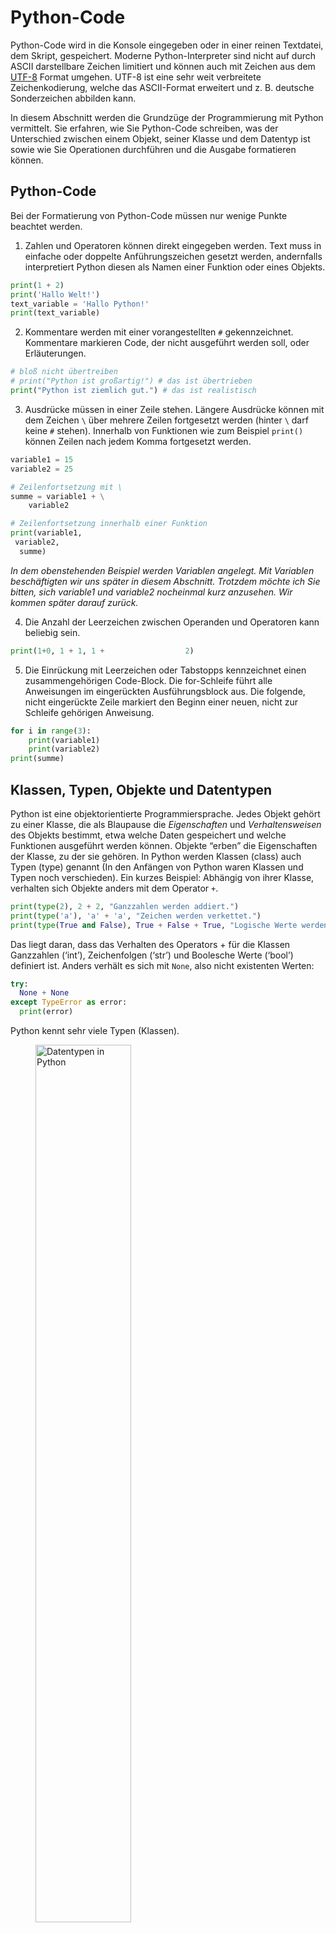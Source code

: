 # Python-Code
Python-Code wird in die Konsole eingegeben oder in einer reinen Textdatei, dem Skript, gespeichert. Moderne Python-Interpreter sind nicht auf durch ASCII darstellbare Zeichen limitiert und können auch mit Zeichen aus dem [UTF-8](https://de.wikipedia.org/wiki/UTF-8) Format umgehen. UTF-8 ist eine sehr weit verbreitete Zeichenkodierung, welche das ASCII-Format erweitert und z. B. deutsche Sonderzeichen abbilden kann.

In diesem Abschnitt werden die Grundzüge der Programmierung mit Python vermittelt. Sie erfahren, wie Sie Python-Code schreiben, was der Unterschied zwischen einem Objekt, seiner Klasse und dem Datentyp ist sowie wie Sie Operationen durchführen und die Ausgabe formatieren können. 

## Python-Code
Bei der Formatierung von Python-Code müssen nur wenige Punkte beachtet werden.

1. Zahlen und Operatoren können direkt eingegeben werden. Text muss in einfache oder doppelte Anführungszeichen gesetzt werden, andernfalls interpretiert Python diesen als Namen einer Funktion oder eines Objekts.

```python
print(1 + 2)
print('Hallo Welt!')
text_variable = 'Hallo Python!'
print(text_variable)
```

2. Kommentare werden mit einer vorangestellten `#` gekennzeichnet. Kommentare markieren Code, der nicht ausgeführt werden soll, oder Erläuterungen.

```python
# bloß nicht übertreiben
# print("Python ist großartig!") # das ist übertrieben
print("Python ist ziemlich gut.") # das ist realistisch
```

3. Ausdrücke müssen in einer Zeile stehen. Längere Ausdrücke können mit dem Zeichen `\` über mehrere Zeilen fortgesetzt werden (hinter `\` darf keine `#` stehen). Innerhalb von Funktionen wie zum Beispiel `print()` können Zeilen nach jedem Komma fortgesetzt werden.

``` python
variable1 = 15
variable2 = 25

# Zeilenfortsetzung mit \
summe = variable1 + \
    variable2

# Zeilenfortsetzung innerhalb einer Funktion
print(variable1,
 variable2,
  summe)
```

*In dem obenstehenden Beispiel werden Variablen angelegt. Mit Variablen beschäftigten wir uns später in diesem Abschnitt. Trotzdem möchte ich Sie bitten, sich variable1 und variable2 nocheinmal kurz anzusehen. Wir kommen später darauf zurück.*

4. Die Anzahl der Leerzeichen zwischen Operanden und Operatoren kann beliebig sein.

``` python
print(1+0, 1 + 1, 1 +                  2)
```

5. Die Einrückung mit Leerzeichen oder Tabstopps kennzeichnet einen zusammengehörigen Code-Block. Die for-Schleife führt alle Anweisungen im eingerückten Ausführungsblock aus. Die folgende, nicht eingerückte Zeile markiert den Beginn einer neuen, nicht zur Schleife gehörigen Anweisung.

```python
for i in range(3):
    print(variable1)
    print(variable2)
print(summe)
```

## Klassen, Typen, Objekte und Datentypen
Python ist eine objektorientierte Programmiersprache. Jedes Objekt gehört zu einer Klasse, die als Blaupause die *Eigenschaften* und *Verhaltensweisen* des Objekts bestimmt, etwa welche Daten gespeichert und welche Funktionen ausgeführt werden können. Objekte "erben" die Eigenschaften der Klasse, zu der sie gehören. In Python werden Klassen (class) auch Typen (type) genannt (In den Anfängen von Python waren Klassen und Typen noch verschieden). Ein kurzes Beispiel: Abhängig von ihrer Klasse, verhalten sich Objekte anders mit dem Operator `+`.

```python
print(type(2), 2 + 2, "Ganzzahlen werden addiert.")
print(type('a'), 'a' + 'a', "Zeichen werden verkettet.")
print(type(True and False), True + False + True, "Logische Werte werden addiert.")
```

Das liegt daran, dass das Verhalten des Operators + für die Klassen Ganzzahlen ('int'), Zeichenfolgen ('str') und Boolesche Werte ('bool') definiert ist. 
Anders verhält es sich mit `None`, also nicht existenten Werten:

```python
try:
  None + None
except TypeError as error:
  print(error)
```

Python kennt sehr viele Typen (Klassen).

::: {.border}
![Datentypen in Python](skript/00-bilder/python3-standard-type-hierarchy.png){width="60%" fig-alt="Dargestellt ist eine Kategorisierung der Standardtypen in Python. Die Kategorisierung ist nicht vollständig deckungsgleich zu den in der Dokumentation genannten Kategorien von Datentypen. Der Typ None für Nullwerte hat keine weitere Unterteilung. Die Kategorie Numbers unterteilt sich in Zahlenwerte (Ganzzahlen, boolsche Wahrheitswerte), reele Zahlen (floats) und komplexe Zahlen. Die Kategorie Sequences unterteilt sich in Unveränderliche (Strings, Tuple, Bytes) und Veränderliche (Listen, Byte Arrays). Die Kategorie Set Types unterteilt sich in Sets (Mengen) und Frozen Sets. Die Kategorie Mappings enthält Dictionaries (Wörterbücher). Die Kategorie Callable umfasst Funktionen, Methoden und Klassen. Außerdem gibt es die Kategorie Module."}

Python 3. The standard type hierarchy. von Максим Пе ist lizensiert unter [CC BY SA 4.0](https://creativecommons.org/licenses/by-sa/4.0/deed.de) und abrufbar auf [wikimedia](https://commons.wikimedia.org/wiki/File:Python_3._The_standard_type_hierarchy.png). 2018
:::

&nbsp;

#### Datentypen
Objekte, die Daten speichern, haben einen Datentyp. Der Datentyp gibt an, wie die gespeicherten Werte von Python interpretiert werden sollen. Beispielsweise kann der Wert "1" ein Zeichen, eine Ganzzahl, einen Wahrheitswert, den Monat Januar oder die Ausprägung einer kategorialen Variablen repräsentieren.

In der Pythonbasis gibt es nur einfache Datentypen wie Ganzzahl oder Gleitkommazahlen, weshalb der Unterschied zwischen Klassen und Datentypen nicht sofort offensichtlich ist. In Python sind die Begriffe manchmal synonym, etwa für die Klasse der Ganzzahlen 'int' und den Datentyp 'int'. Jedes Objekt gehört zu einer Klasse, aber nicht jeder Klasse ist ein Datentyp zuordenbar - beispielsweise sind auch Funktionen Objekte und gehören einer eigenen Klasse an. Die Funktion print speichert aber keine Daten und hat deshalb auch keinen Datentyp.

```python
type(print)
```

Deutlicher wird der Unterschied zwischen Klassen und Datentyp erst in spezialisierten Paketen wie NumPy **Querverweis auf w-NumPy** oder Pandas **Querverweis auf w-Pandas**, die weitere Datentypen in Python einführen, wie zum Beispiel Gleitkommazahlen mit 32 Bit (Datentyp 'float32') und 64 Bit Speicherplatzbedarf (Datentyp 'float64'). Objekte vom Datentyp float32 und float64 gehören zur selben Klasse (siehe Beispiel): Sie haben die selben allgemeinen Eigenschaften und Verhaltensweisen. Sie haben aber einen unterschiedlichen Wertebereich und Speicherplatzbedarf - Gleitkommazahlen mit 64 Bit können größere Zahlen speichern, nehmen aber doppelt so viel Platz im Speicher des Computers ein.

::: {#nte-numpypandas .callout-note collapse="true"}
## Datentypen in NumPy und Pandas
Die Module NumPy und Pandas sind wichtige Bausteine für die Datenanalyse mit Python.

```python
import numpy as np

float_64 = np.array([1.0])
print("Der Datentyp des Objekts float_64 ist:", float_64.dtype)
print("Das Objekt gehört zur Klasse der n-dimensionalen NumPy-Arrays:", type(float_64), "\n")

float_32 = np.array([1.0], dtype = 'float32')
print("Der Datentyp des Objekts float_32 ist:", float_32.dtype)
print("Das Objekt gehört zur Klasse der n-dimensionalen NumPy-Arrays:", type(float_32))
```

:::

In diesem Abschnitt werden die für die Datenanalyse wichtigsten Datentypen vorgestellt.

### Zahlen
Zu den Zahlen gehören Ganzzahlen und boolsche Werte (Wahrheitswerte), Gleitkommazahlen sowie komplexe Zahlen.

#### Ganzzahlen
Ganzzahlen werden standardmäßig im Dezimalsystem eingegeben und können positiv oder negativ sein.

```python
print(12, -8)
```

Darüber hinaus können Ganzzahlen auch in anderen Basen angegeben werden:

* Dualsystem: Ziffern `0` und `1` mit einem `0b` Prefix
```python
print(0b1000, "plus", 0b0000, "plus", 0b0010, \
      "plus", 0b0001, "ist", 0b1011)
```

* Oktalsystem: Ziffern `0` bis `7` mit einem `0o` Prefix
```python
print(0o7000, "plus", 0o0700, "plus", 0o0020, \
      "plus", 0o0000, "ist", 0o7720)
```

* Hexadezimalsystem: Ziffern `0` bis `F` mit einem `0x` Prefix
```python
print(0xF000, "plus", 0x0200, "plus", 0x00A0, \
      "plus", 0x0001, "ist", 0xF2A1)
```

#### Gleitkommazahlen
Gleitkommazahlen werden entweder mit dem Dezimaltrennzeichen `.` oder in Exponentialschreibweise angegeben. Gleitkommazahlen haben den Typ `float`.

```python
print(120.6, 1206e-1, 12060e-2, "\n")

print("Beim Lottogewinn in Exponentialschreibeweise zählt das Vorzeichen.")
print(1e-3, "oder", 1e+3)
```

Da Computer im Binärsystem arbeiten, können Dezimalzahlen nicht exakt gespeichert werden. Beispielsweise ist die Division von 1 durch 10 dezimal gleich 0.1. Binär ist 1~2~ durch 1010~2~ aber ein periodischer Bruch:
$$ \frac{1_2}{1010_2} ~ {=} ~ 0,000\overline{1100}_2 $$

Dezimalzahlen müssen deshalb als Bruch zweier Ganzzahlen approximiert werden (Der Binärbruch, der 0.1 annähert, ist in Dezimalschreibweise 3602879701896397 / 2^55^). Dadurch kommt es vor, dass mehrere Gleitkommazahlen durch die selbe Binärapproximation repräsentiert werden. Python gibt zwar die jeweils kürzeste Dezimalzahl aus, da Berechnungen aber binär durchgeführt werden, kann sich bei Berechnungen die nächste Binärapproximation und damit die zugehörige kürzeste Dezimalzahl ändern (weitere Informationen in der [Python Dokumentation](https://docs.python.org/3/tutorial/floatingpoint.html)). 

```python
print(0.1) # Die kürzeste Dezimalzahl zur Binärapproximation
print(format(0.1, '.17g')) # Die nächstlängere Dezimalzahl zur selben Binärapproximation
print(0.3 - 0.2) # binär gerechnet, ändert sich die Binärapproximation
```

In der praktischen Arbeit mit Python kommen deshalb gelegentlich auf den ersten Blick ungewöhnlich wirkende Ergebnisse vor.
```python
print(0.1 + 0.2)
print(0.01 + 0.02)
print(0.001 + 0.002)
print(0.0001 + 0.0002)
print(0.00001 + 0.00002)
```

### Arithmetische Operatoren
Mit arithmetischen Operatoren können die Grundrechenarten verwendet werden. Das Ergebnis ist meist vom Typ `float`, außer, wenn beide Operanden vom Typ `int` sind und das Ergebnis als ganze Zahl darstellbar ist.

| Operator | Beschreibung |
| :--: | :--: |
| `+`, `-` |  Addition / Subtraktion |
| `*`, `/` | Multiplikation / Division |
| `//`, `%` | Ganzzahlige Division / Rest | 
| `**`| Potenzieren |

Werden mehrere Operatoren kombiniert, so muss deren Reihenfolge beachtet bzw. durch die Verwendung von Klammern `(1 + 2) * 3` hergestellt werden. Grundsätzlich gelten die gleichen Regeln wie beim schriftlichen Rechen. Die vollständige Übersicht der Reihenfolge der Ausführung ist in der [Pythondokumentation](https://docs.python.org/3/reference/expressions.html#operator-precedence) aufgeführt. Für die arithmethischen Operatoren gilt folgende, absteigende Reihenfolge.

| Operator |
| :--: |
| `**` |
| `*` , `/` , `//` , `%` |
| `+` , `-` |

Bei gleichrangigen Operationen werden diese von links nach rechts ausgeführt.

### Aufgaben Zahlen
**Lösen Sie die folgenden Aufgaben mit Python.**

1. 4 + 2 * 4 = ?
2. 2 hoch 12 = ?
3. Was ist der Rest aus 315 geteilt durch 4?
4. 𝟣 + 𝟤<sup>6</sup> / 𝟧 = ?
5. Welche Dezimalzahl ist 11111101001~2~ ?
6. 11111101001~2~ / 101~2~ = ?
7. Welcher Kapitalertrag ist größer, wenn 1000 Euro angelegt werden?

    a) 20 Jahre Anlagedauer mit 3 Prozent jährlicher Rendite

    b) 30 Jahre Anlagedauer mit 2 Prozent jährlicher Rendite

**Die Musterlösung kann Marc machen.**

::: {#tip-lösungzahlen .callout-tip collapse="true"}
## Musterlösung Zahlen
:::

### Boolsche Werte
Die boolschen Werte `True` und `False` sind das Ergebnis logischer Abfragen, die wir später genauer kennenlernen. Sie nehmen auch die Werte `1` und `0` an und gehören in Python deshalb zu den Zahlen.
```python
print("Ist 10 größer als 9?", 10 > 9)
print("Ist 11 kleiner als 10?", 11 < 10)
print("Ist 10 genau 10.0?", 10 == 10.0, "\n")

print("True und False können mit + addiert:", True + False)
print("... und mit * multipliziert werden:", True * False, "\n")
```

Die Multiplikation von Wahrheitswerten ist nützlich, um mehrere logische Abfragen zu einem logischen UND zu kombinieren:
```python
print("Ist 10 > 9 UND > 8?", (10 > 9) * (10 > 8))
```

Die Funktion `bool()` gibt den Wahrheitswert eines Werts zurück.
```python
print("Ist 10 > 9 UND > 8?", bool((10 > 9) * (10 > 8)))
```

Die meisten Werte in Python haben den Wahrheitswert `True`.
```python
print(bool(1), bool(2), bool(2.4))
print(bool('a'), bool('b'), bool('ab'))
```

Neben `False` und `0` haben leere und nicht existierende Werte und Objekte den Wahrheitswert `False`.

```python
print(bool(False), bool(0))
print(bool("")) # eine leere Zeichenfolge
print(bool([])) # eine leere Liste
print(bool(())) # eine leeres Tupel
print(bool({})) # ein leeres Dictionary
print(bool(None)) # None deklariert einen nicht existenten Wert
```

Die Sammeltypen Liste, Tupel und Dictionary lernen wir in den folgenden Kapiteln kennen. Boolsche Werte können die Ausführung von Programmcode steuern, indem sie wie `an` und `aus` wirken. So kann Programmcode mit einer `if`-Anweisung nur dann ausgeführt werden, wenn ein Sammeltyp auch Werte enthält.

```python
meine_Liste = ['Äpfel', 'Butter']
if meine_Liste:
    print(f"Wir müssen {meine_Liste} einkaufen.")

meine_Liste = [] # eine leere Liste
if meine_Liste:
    print(f"Wir müssen {meine_Liste} einkaufen.")

```

### Logische Operatoren
Zu den logischen Operatoren gehören die logischen Verknüpfungen `and`, `or` und `not`. Darüber hinaus können auch vergleichende Operatoren wie `>`, `>=` oder `==` verwendet werden. Das Ergebnis dieser Operationen ist vom Typ `bool`. Die Operatoren werden in folgender Reihenfolge ausgeführt. Gleichrangige Operatoren werden von links nach rechts ausgeführt.

| Operator | Beschreibung |
| :--: | :--: |
| `&` | bitweises UND |
| `^` | bitweises XOR |
| `|` | bitweises ODER |
| `<`, `<=`, `>`,  `>=`, `!=`, `==` | kleiner / kleiner gleich / größer als /  größer gleich / ungleich / gleich |
| `not` | logisches NICHT |
| `and`| logisches UND |
| `or` | logisches ODER |

::: {#wrn-bitwise .callout-warning appearance="simple" collapse="false"}
## Bitweise Operatoren
Besondere Vorsicht ist mit den [bitweisen Operatoren](https://wiki.python.org/moin/BitwiseOperators) geboten. Diese vergleichen Zahlen, allerdings nicht als Ganzes, sondern stellenweise (im Binärsystem). Zu beachten ist, dass die bitweisen Operatoren  Ausführungspriorität vor Vergleichsoperationen haben.

```python
print(10 > 5 and 10 > 6)
print(10 > 5 & 10 > 6)
print(5 & 10)
print(10 > False > 6)
print((10 > 5) & (10 > 6))
```

:::: {.callout-tip collapse="false"}
Im Allgemeinen werden die bitweisen Operatoren für die Datenanalyse nicht benötigt. Vermeiden Sie unnötige Fehler: Vermeiden Sie die bitweisen Operatoren `&`, `^` und `|`.

Die Operatoren `&`, `^` und `|` haben jedoch für Mengen (die wir später kennenlernen werden) eine andere Bedeutung. Auch in anderen Modulen kommt den Operatoren syntaktisch eine andere Bedeutung zu, bspw. im Paket Pandas bei der Übergabe mehrerer Slicing-Bedingungen `df = df[(Bedingung1) & (Bedingung2) | (Bedingung3)]`.

::::
:::

### Aufgaben boolsche Werte
**Lösen Sie die Aufgaben mit Python.**

1. Ist das Verhältnis aus 44 zu 4.5 größer als 10?
2. Ist es wahr, dass 4.5 größer als 4 aber kleiner als 5 ist?
3. Ist 2 hoch 10 gleich 1024?
4. Sind die Zahlen 3, 4 und 5 ganzzahlig durch 2 teilbar ODER ungleich 10?
5. Prüfen Sie, ob eine Person den Vollpreis bezahlen muss, wenn Sie Ihr Alter angibt.  
Kinder unter 14 Jahren fahren kostenlos, Jugendliche zwischen 14 und 18 Jahren und Senior:innen ab 65 Jahren erhalten einen Rabatt.

### Zeichenfolgen
Zeichenfolgen (Englisch string) werden in Python in einfache oder doppelte Anführungszeichen gesetzt.

```python
print('eine x-beliebige Zeichenfolge')
print("noch eine x-beliebige Zeichenfolge")
```

Innerhalb einer Zeichenfolge können einfache oder doppelte Anführungszeichen verwendet werden, solange diese nicht den die Zeichenfolge umschließenden Anführungszeichen entsprechen.
```python
print('A sophisticated heap beam, which we call a "LASER".')
print("I've turned the moon into what I like to call a 'Death Star'.")
```

Das Steuerzeichen `\` (oder Fluchtzeichen, escape character) erlaubt es, bestimmte Sondernzeichen zu verwenden. 
```python
print("Das Steuerzeichen \\ ermöglicht die gleichen \"Anführungszeichen\" in der Ausgabe von print.")
print("Erst ein\tTabstopp, dann eine\nneue Zeile.")
```

Ein vorangestelltes `r` bewirkt, dass das Steuerzeichen `\` nicht verarbeitet wird (raw string literal). Dies ist beispielsweise bei der Arbeit mit Dateipfaden praktisch.
```python
print("Die Daten liegen unter: C:\tolle_daten\nordpol\weihnachtsmann")
print(r"Die Daten liegen unter: C:\tolle_daten\nordpol\weihnachtsmann")
```

### Operationen mit Zeichenfolgen
Einige Operatoren funktionieren auch mit Daten vom Typ string.

```python

# string + string
print('a' + 'b') # -, *, / funktionieren nicht
print("\n")

# string + Zahl
print(15 * 'a') # +, -, / funktionieren nicht
print("\n")

# logische Operatoren
print('a' < 'b', 'a' >= 'b', 'a' != 'b')
print('a' or 'b', 'a' and 'b')
```

### Aufgaben Zeichenfolgen
**Lösen Sie die Aufgaben mit Python.**

1. Was passiert, wenn Sie die Zeichenfolge "Python" mit "for beginners" addieren?
2. Erzeugen Sie eine Zeichenfolge, die 10 mal die Zeichenfolge "tick tack".
3. Welche Zeichenfolge ist kleiner, "Aachen" oder "Bern". Warum ist das so, wie werden Zeichenfolgen verglichen?
4. Geben Sie den Dateipfad aus: "~\home\tobi\neue_daten"

**Die Musterlösung kann Marc machen.**

::: {#tip-lösungstrings .callout-tip collapse="true"}
## Musterlösung Aufgaben Zeichenfolgen

::: 

### Variablen
Variablen sind Platzhalter bzw. Referenzen auf Daten. Die Zuweisung wird durch den Zuweisungsoperator `=` dargestellt. Der Name einer Variablen darf nur aus Buchstaben, Zahlen und Unterstrichen bestehen. Dabei darf das erste Zeichen keine Zahl sein.

```python
var_1 = 'ABC'
var_2 = 26
var_3 = True

print("Das", var_1, "hat", var_2, "Buchstaben. Das ist", var_3)
```

Variablen müssen in Python nicht initialisiert werden. Der Datentyp der Variablen wird durch die Zuweisung eines entsprechenden Werts festgelegt.

```python
print("Die Variable var_1 hat den Typ", type(var_1))
print("Die Variable var_2 hat den Typ", type(var_2))
print("Die Variable var_3 hat den Typ", type(var_3))
```

Der Datentyp einer Variable ändert sich, wenn ihr ein neuer Wert eines anderen Datentyps zugewiesen wird.
```python
var_1 = 100
print("Die Variable var_1 hat den Typ", type(var_1))
```

Ebenso kann sich der Datentyp einer Variable ändern, um das Ergebnis einer Operation aufnehmen zu können. In diesem Beispiel kann das Ergebnis nicht in Form einer Ganzzahl gespeichert werden. Python weist dem Objekt var_1 deshalb den Datentyp 'float' zu. 
```python
var_1 = var_1 / 11
print("Die Variable var_1 hat den Typ", type(var_1))
```

Python enthält Funktionen, um den Datentyp einer Variablen zu bestimmen und umzuwandeln. Die Funktion `type()` wurde in den Code-Beispielen bereits benutzt, um den Datentyp (bzw. die Klasse) von Objekten zu bestimmen. Die Umwandlung des Datentyps zeigt der folgende Code-Block.

``` python
a = 67 
print(a, type(a))

b = a + 1.8
print(b, type(b), "\n")

print(f"Beachten Sie das Abschneiden der Nachkommastelle:\nUmwandlung in Ganzzahlen mit int(): {( a := int(a) ), (b := int(b) )}\n")

print(f"Umwandlung in ASCII-Zeichen mit chr(): {( a := chr(a) ), ( b := chr(b) )}\n")

print(f"Umwandlung in eine ASCII-Zahl mit ord(): {( a := ord(a) ), ( b := ord(b) )}\n")

print(f"Umwandlung in Fließkommazahlen mit float(): {( a := float(a) ), ( b := float(b) )}\n")

print(f"Umwandlung in Zeichen mit str(): {( a := str(a) ), ( b:= str(b) )}\n")

print(f"Umwandlung in Wahrheitswerte mit bool(): {bool(a), bool(b)}")

``` 

#### Weitere Zuweisungsoperatoren
In dem obenstehenden Code-Block wurde der sogenannte [Walross-Operator](https://docs.python.org/3/whatsnew/3.8.html) `:=` verwendet. Dieser erlaubt es, Zuweisungen innerhalb eines Ausdrucks (hier innerhalb der Funktion `print()`) vorzunehmen. Python kennt eine ganze Reihe weiterer Zuweisungsoperatoren (weitere Operatoren siehe [Python-Dokumentation](https://docs.python.org/3/reference/simple_stmts.html) oder übersichtlicher [hier](https://www.w3schools.com/python/python_operators.asp)).

| Operator | entspricht der Zuweisung |
|---|---|
| a += 2 | a = a + 2 |
| a -= 2 | a = a - 2 |
| a *= 2 | a = a * 2 |
| a /= 2 | a = a / 2 |
| a %= 2 | a = a % 2 |
| a //= 2 | a = a // 2 |
| a **= 2 | a = a ** 2 |

::: {.callout-tip collapse="false"}
## Lesbare Zuweisungen
Die in der Tabelle gezeigten Zuweisungsoperatoren sind für jemanden, der*die Ihren Code liest, gut zu lesen und  nachzuvollziehen, da Zuweisungen immer am Beginn einer Zeile, also ganz links, stehen.

Dagegen kann der Walross-Operator an einer beliebigen Stelle in Ihrem Code stehen. Das mag für Sie beim Schreiben ein Vorteil sein, der Lesbarkeit ist das aber abträglich. Wenn Sie den Walross-Operator verwenden, achten Sie deshalb auf die Nachvollziehbarkeit Ihres Codes.
:::

#### Benennung von Variablen
Für die Benennung von Variablen gibt es (meist) nur wenige Vorgaben. Trotzdem ist es besser, einen langen, aber ausführlichen Variablennamen zu vergeben, als einen kurzen, der sich schnell schreiben lässt. Denn Programmcode wird deutlich häufiger gelesen als geschrieben. Können Sie sich erinnern? Welcher Wert ist in der Variablen `Var_3` gespeichert, und welche Werte sind in `variable1` und `a` gespeichert? Es reicht schon, wenn Sie sich an den richtigen Datentyp erinnern können.

Falls Sie sich nicht erinnern können, dann ist dieses Beispiel gelungen: Die Namensgebung dieser Variablen ist alles andere als gut. Die Auflösung steht im folgenden Aufklapper.

::: {.callout-tip collapse="true"}
## Auflösung
```python
print(type(var_3), type(variable1), type(a))
```

:::

Deshalb empfiehlt es sich "sprechende", das heißt selbsterklärende, Variablennamen zu vergeben. Unter selbsterklärenden Variablennamen versteht sich, dass der Variablenname den Inhalt der Variable beschreibt. Wird bspw. in einer Variable der Studienabschluss gespeichert, so kann diese mit `academic_degree` oder `studienabschluss` bezeichnet werden. Werden Daten aus verschiedenen Jahren verarbeitet, kann das Jahr zu besseren Unterscheidbarkeit in den Variablennamen einfließen, etwa: `academic_degree_2023` oder `studienabschluss2024`. Dies verbessert die Lesbarkeit des Codes und vereinfacht die Benutzung der Variable. Mehr Informationen finden sich in [diesem Wikipedia Abschnitt](https://de.wikipedia.org/wiki/Variable_(Programmierung)#Namenswahl). 


::: {.callout-warning}
## Schlüsselwörter und Funktionsnamen

In Python reservierte Schlüsselwörter und Funktionsnamen sind ungeeignete Variablennamen. Während Python die Wertzuweisung zu Schlüsselwörtern wie `True` oder `break` mit einem Syntaxfehler quittiert, lassen sich Funktionsnamen problemslos neue Werte zuweisen, beispielsweise mit `print = 6`. Wenn Sie die Funktion print dann aufrufen, funktioniert diese natürlich nicht mehr. In diesem Fall müssen Sie die Zuweisung aus dem Skript entfernen und Python neu starten.  
:::

### Aufgaben Variablen
1. Schreiben Sie ein Skript, welches eine gegebene Zeit 𝗍 in Sekunden in die Anzahl Tage, Stunden, Minuten und Sekunden aufteilt und diese Aufteilung ausgibt.  
Berechnen Sie die Aufteilung für folgende Zeiten:

    a) 79222 s
  
    b) 90061 s
  
    c) 300000 s

2. Die Position eines Fahrzeugs zur Zeit $t$, welches konstant mit der Beschleunigung $a$ beschleunigt, ist gegeben durch:

$$
x(t) = x_0 + v_0 \cdot t + \frac{1}{2} \cdot a t^2
$$

Dabei ist $x_0$ die Anfangsposition und $v_0$ die Anfangsgeschwindigkeit. Erstellen Sie Variablen für $x_0$, $v_0$ und $a$ und weisen Sie ihnen Werte zu. Da die Variablen nur Werte, aber keine Einheiten abbilden, überlegen Sie sich die ggf. notwendigen Umrechnungen. Folgende Werte können sie als Beispiel verwenden:

$$
x_0 = 10 \, km \,\,\,v_0 = 50 \frac{km}{h} \,\,\,a = 0.1 \frac{m}{s^2}
$$

Erzeugen Sie eine Variable für den Zeitpunkt $t$, z. B.: $t = 10 \, min$.
Berechnen Sie mit obiger Gleichung und mit Hilfe der Variablen die Position $x(t)$.
Geben Sie nicht nur den Wert von $x(t)$ in Kilometer aus, sondern betten ihn in einen ganzen Antwortsatz (einschließlich Einheiten) ein.

**Die Musterlösung kann Marc machen.**

::: {#tip-lösungvariablen .callout-tip collapse="true"}
## Musterlösung Aufgaben Variablen

:::

[@Arnold-2023-datentypen-und-grundlagen]

## Ausgabe formatieren
Mit sogenannten `f-Strings` können formatierte Zeichenketten erstellt werden. Formatierte Zeichenketten werden mit einem vorgesetzten `f` vor den Anführungsstrichen erstellt. Werte und Variablen können durch Platzhalter eingesetzt werden, die mit geschweiften Klammern `{}` angegeben und mit Formattierungsinformationen versehen werden. Das Formatierungsformat innerhalb der geschweiften Klammer ist, vereinfacht dargestellt:

```
{Variablenname:PlatzbedarfAusgabetyp}
```

Ein f-String mit Platzhaltern ohne Formatierungsinformationen:
```python
zahl1 = 5
zahl2 = 7
verhältnis = zahl1 / zahl2
print(f"Das Verhältnis von {zahl1} zu {zahl2} ist {verhältnis}.")
```

Die Anzahl der darzustellenden Nachkommastellen kann wie folgt festgelegt werden: `{verhältnis:.2f}`.

  - `:` leitet die Formatierungsbefehle ein.

  - `.` gibt an, dass Formatierungsinformationen für die Darstellung hinter dem Dezimaltrennzeichen folgen.

  - `2` ist der Wert für die darzustellenden Nachkommastellen.

  - `f` spezifiziert die Darstellung einer Gleitkommazahl 'float'.

```python
print(f"Das Verhältnis von {zahl1} zu {zahl2} ist {verhältnis:.2f}.")
```

Das gleiche ist mit einem Wert möglich:
```python
print(f"Das Verhältnis ist genauer {0.7142857142857143:.3f}.")
```

Ein Wert für die insgesamt darzustellenden Stellen wird vor dem Dezimaltrennzeichen übergeben `{verhältnis:7.2f}` bzw. inklusive führender Nullen `{verhältnis:07.2f}`: 
```python
print(f"Das Verhältnis von {zahl1} zu {zahl2} ist {verhältnis:7.2f}.")
print(f"Das Verhältnis ist genauer {0.7142857142857143:07.3f}.")
```

Das Dezimaltrennzeichen zählt als eine Stelle.

Häufig verwendete Formatierung sind:

::: {.panel-tabset}
## ganze Zahlen
Ganze Zahlen haben den Ausgabetyp `d`.

| Formatierung | Ausgabe |
|---|--------|
| `nd` | n-Stellen werden für die Ausgabe verwendet |
| `0nd` | Ausgabe von n-Stellen, wobei die Leerstellen mit Nullen aufgefüllt werden. |
| `+d` | Ausgabe des Vorzeichens auch bei positiven Zahlen |

## Gleitkommazahlen
Gleitkommazahlen haben die Ausgabetypen `f` und `e`.

| Formatierung | Ausgabe |
|---|--------|
| `.mf` | m-Stellen werden für die Nachkommastellen genutzt. |
| `n.mf` | Insgesamt werden n-Stellen verwendet, wobei m-Stellen für die Nachkommastellen genutzt werden. |
| `n.me` | Genauso, aber die Ausgabe erfolgt in exponentieller Schreibweise. |

## Zeichenketten
Zeichenketten haben den Ausgabetyp `s`.

| Formatierung | Ausgabe |
|---|--------|
| `ns` | Insgesamt werden n-Stellen verwendet. |
| `<ns`, `>ns`, `^ns` | Genauso, jedoch wird die Zeichenkette linksbündig, rechtsbündig bzw. zentriert platziert. |

:::

Eine Auflistung aller verfügbaren Ausgabetypen findet sich in der [Python Dokumentation](https://docs.python.org/3/library/stdtypes.html#printf-style-string-formatting).

### Aufgaben Ausgabe
1. "Gleitkommazahlen können natürlich, z. B. {1015.39:12.4f}, oder wissenschaftlich, {1015.39:e}, dargestellt werden."
 
 - Verändern Sie die natürliche Schreibwese so, dass nur noch eine Stelle nach dem Komma angezeigt wird. Was fällt auf?
 
 - Verändern Sie die wissenschaftliche Schreibweise so, dass anstelle von `e` die Zehnerbasis als `E` geschrieben wird.

2. Wandeln Sie die Zahl 1015.39 in eine Zeichenkette um und stellen Sie diese mit 12 Stellen rechtsbündig dar.

3. Geben Sie mit Hilfe der formatierten Zeichenketten eine Tabelle aus, welche die Spalten $x$, $x^2$ und $x^3$ für ganze Zahlen zwischen -2 und 2 auflistet.


**Die Musterlösung kann Marc machen.**

::: {#tip-lösungausgabe .callout-tip collapse="true"}
## Musterlösung Ausgabe
:::

[@Arnold-2023-funktionen-module-dateien]